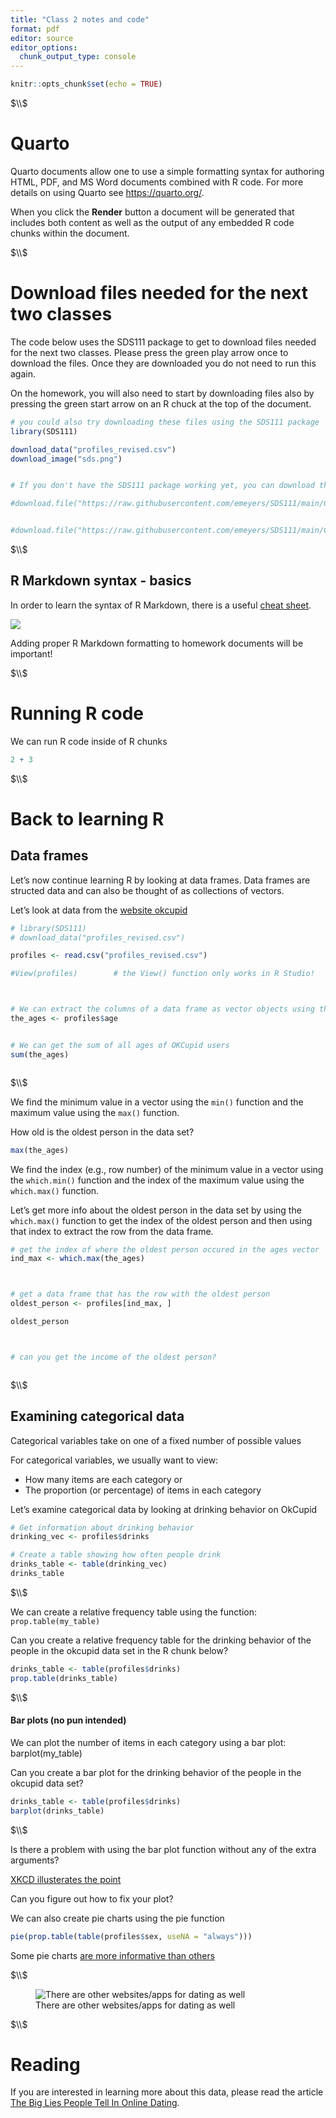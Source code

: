 ```yaml
---
title: "Class 2 notes and code"
format: pdf
editor: source
editor_options: 
  chunk_output_type: console
---
```





```r
knitr::opts_chunk$set(echo = TRUE)
```




$\\$




# Quarto

Quarto documents allow one to use a simple formatting syntax for authoring HTML, PDF, and MS Word documents combined with R code. For more details on using Quarto see <https://quarto.org/>.

When you click the **Render** button a document will be generated that includes both content as well as the output of any embedded R code chunks within the document. 





$\\$






# Download files needed for the next two classes

The code below uses the SDS111 package to get to download files needed for the next two classes. Please press the green play arrow once to download the files. Once they are downloaded you do not need to run this again. 

On the homework, you will also need to start by downloading files also by pressing the green start arrow on an R chuck at the top of the document. 


```r

# you could also try downloading these files using the SDS111 package
library(SDS111)

download_data("profiles_revised.csv")
download_image("sds.png")


# If you don't have the SDS111 package working yet, you can download the files using the following commands

#download.file("https://raw.githubusercontent.com/emeyers/SDS111/main/ClassMaterial/images/sds.png", "sds.png", mode = "wb")


#download.file("https://raw.githubusercontent.com/emeyers/SDS111/main/ClassMaterial/data/profiles_revised.csv", "profiles_revised.csv", mode = "wb")

```





$\\$





## R Markdown syntax - basics

In order to learn the syntax of R Markdown, there is a useful [cheat sheet](https://github.com/rstudio/cheatsheets/raw/main/rmarkdown-2.0.pdf).

![](sds.png)


Adding proper R Markdown formatting to homework documents will be important!



$\\$




# Running R code

We can run R code inside of R chunks

```r

2 + 3

```





$\\$




# Back to learning R


## Data frames

Let's now continue learning R by looking at data frames. Data frames are structed data and can also be thought of as collections of vectors.

Let's look at data from the [website okcupid](https://www.okcupid.com)


```r

# library(SDS111)
# download_data("profiles_revised.csv")

profiles <- read.csv("profiles_revised.csv")

#View(profiles)        # the View() function only works in R Studio!



# We can extract the columns of a data frame as vector objects using the $ symbol
the_ages <- profiles$age


# We can get the sum of all ages of OKCupid users
sum(the_ages)



```




$\\$





We find the minimum value in a vector using the `min()` function and the maximum value using the `max()` function.

How old is the oldest person in the data set? 

```r


max(the_ages)


```

We find the index (e.g., row number) of the minimum value in a vector using the `which.min()` function and the index of the maximum value using the `which.max()` function.

Let's get more info about the oldest person in the data set by using the `which.max()` function to get the index of the oldest person and then using that index to extract the row from the data frame.


```r


# get the index of where the oldest person occured in the ages vector
ind_max <- which.max(the_ages)



# get a data frame that has the row with the oldest person
oldest_person <- profiles[ind_max, ]

oldest_person



# can you get the income of the oldest person?



```




$\\$






## Examining categorical data

Categorical variables take on one of a fixed number of possible values 

For categorical variables, we usually want to view:

 * How many items are each category    or
 * The proportion (or percentage) of items in each category

Let's examine categorical data by looking at drinking behavior on OkCupid


```r

# Get information about drinking behavior
drinking_vec <- profiles$drinks

# Create a table showing how often people drink
drinks_table <- table(drinking_vec)
drinks_table

```





$\\$





We can create a relative frequency table using the function: `prop.table(my_table)` 

Can you create a relative frequency table for the drinking behavior of the people in the okcupid data set in the R chunk below? 


```r

drinks_table <- table(profiles$drinks)
prop.table(drinks_table)

```





$\\$






#### Bar plots (no pun intended)

We can plot the number of items in each category using a bar plot: barplot(my_table) 

Can you create a bar plot for the drinking behavior of the people in the okcupid data set? 

```r

drinks_table <- table(profiles$drinks)
barplot(drinks_table)

```





$\\$





Is there a problem with using the bar plot function without any of the extra arguments? 

[XKCD illusterates the point](https://xkcd.com/833/)

Can you figure out how to fix your plot? 

We can also create pie charts using the pie function

```r

pie(prop.table(table(profiles$sex, useNA = "always")))

```



Some pie charts [are more informative than others](http://robslink.com/SAS/democd91/pyramid_pie.htm)






$\\$




![There are other websites/apps for dating as well](https://i.kym-cdn.com/photos/images/original/001/293/992/d80.jpg)







$\\$






# Reading


If you are interested in learning more about this data, please read the article [The Big Lies People Tell In Online Dating](https://theblog.okcupid.com/the-big-lies-people-tell-in-online-dating-a9e3990d6ae2). 









